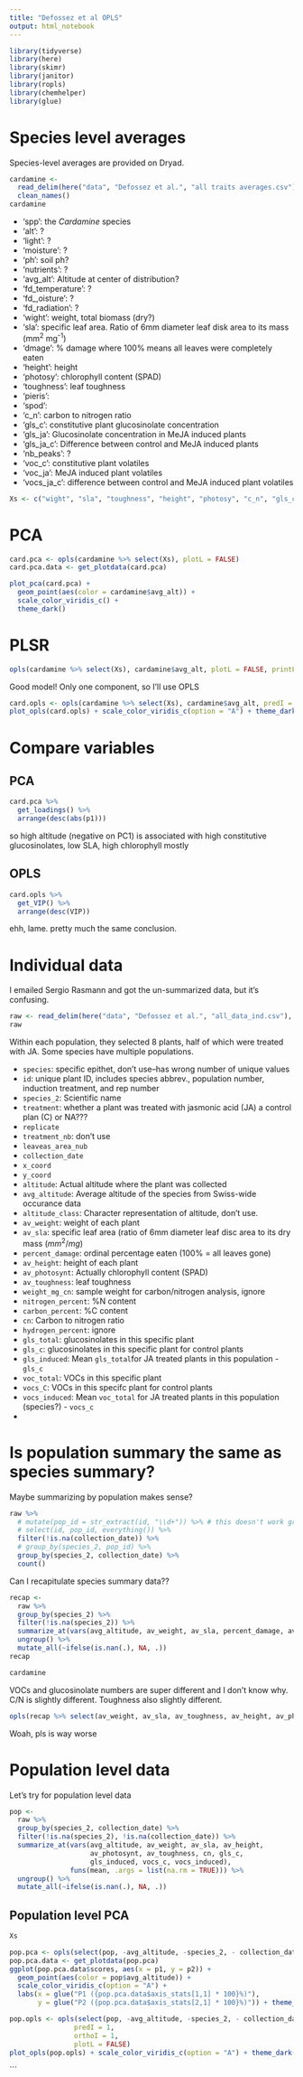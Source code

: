 ```yaml
---
title: "Defossez et al OPLS"
output: html_notebook
---
```


```r
library(tidyverse)
library(here)
library(skimr)
library(janitor)
library(ropls)
library(chemhelper)
library(glue)
```


# Species level averages
Species-level averages are provided on Dryad.

```r
cardamine <-
  read_delim(here("data", "Defossez et al.", "all traits averages.csv"), delim = ";") %>%
  clean_names()
cardamine
```

- 'spp': the *Cardamine* species
- 'alt': ?
- 'light': ?
- 'moisture': ?
- 'ph': soil ph?
- 'nutrients': ?
- 'avg_alt': Altitude at center of distribution?
- 'fd_temperature': ?
- 'fd_,oisture': ?
- 'fd_radiation': ?
- 'wight': weight, total biomass (dry?)
- 'sla': specific leaf area. Ratio of 6mm diameter leaf disk area to its mass (mm^2^ mg^-1^)
- 'dmage': % damage where 100% means all leaves were completely eaten
- 'height': height
- 'photosy': chlorophyll content (SPAD)
- 'toughness': leaf toughness
- 'pieris':
- 'spod':
- 'c_n': carbon to nitrogen ratio
- 'gls_c': constitutive plant glucosinolate concentration
- 'gls_ja': Glucosinolate concentration in MeJA induced plants
- 'gls_ja_c': Difference between control and MeJA induced plants
- 'nb_peaks': ?
- 'voc_c': constitutive plant volatiles
- 'voc_ja': MeJA induced plant volatiles
- 'vocs_ja_c': difference between control and MeJA induced plant volatiles

```r
Xs <- c("wight", "sla", "toughness", "height", "photosy", "c_n", "gls_c", "gls_ja_c", "voc_c", "vocs_ja_c")
```

# PCA

```r
card.pca <- opls(cardamine %>% select(Xs), plotL = FALSE)
card.pca.data <- get_plotdata(card.pca)

plot_pca(card.pca) +
  geom_point(aes(color = cardamine$avg_alt)) + 
  scale_color_viridis_c() +
  theme_dark()
```


# PLSR
```r
opls(cardamine %>% select(Xs), cardamine$avg_alt, plotL = FALSE, printL = FALSE)
```
Good model!  Only one component, so I'll use OPLS

```r
card.opls <- opls(cardamine %>% select(Xs), cardamine$avg_alt, predI = 1, orthoI = NA)
plot_opls(card.opls) + scale_color_viridis_c(option = "A") + theme_dark()
```


# Compare variables

## PCA
```r
card.pca %>%
  get_loadings() %>% 
  arrange(desc(abs(p1)))
```
 so high altitude (negative on PC1) is associated with high constitutive glucosinolates, low SLA, high chlorophyll mostly
 
## OPLS
```r
card.opls %>% 
  get_VIP() %>% 
  arrange(desc(VIP))
```

ehh, lame.  pretty much the same conclusion.


# Individual data
I emailed Sergio Rasmann and got the un-summarized data, but it's confusing.

```r
raw <- read_delim(here("data", "Defossez et al.", "all_data_ind.csv"), ";") %>% clean_names()
raw
```

Within each population, they selected 8 plants, half of which were treated with JA. Some species have multiple populations.

- `species`: specific epithet, don't use--has wrong number of unique values
- `id`: unique plant ID, includes species abbrev., population number, induction treatment, and rep number
- `species_2`: Scientific name
- `treatment`: whether a plant was treated with jasmonic acid (JA) a control plan (C) or NA???
- `replicate`
- `treatment_nb`: don't use
- `leaveas_area_nub`
- `collection_date`
- `x_coord`
- `y_coord`
- `altitude`: Actual altitude where the plant was collected
- `avg_altitude`: Average altitude of the species from Swiss-wide occurance data
- `altitude_class`: Character representation of altitude, don't use.
- `av_weight`: weight of each plant
- `av_sla`: specific leaf area (ratio of 6mm diameter leaf disc area to its dry mass ($mm^2/mg$)
- `percent_damage`: ordinal percentage eaten (100% = all leaves gone)
- `av_height`: height of each plant
- `av_photosynt`: Actually chlorophyll content (SPAD)
- `av_toughness`: leaf toughness
- `weight_mg_cn`: sample weight for carbon/nitrogen analysis, ignore
- `nitrogen_percent`: %N content
- `carbon_percent`: %C content
- `cn`: Carbon to nitrogen ratio
- `hydrogen_percent`: ignore
- `gls_total`: glucosinolates in this specific plant
- `gls_c`: glucosinolates in this specific plant for control plants
- `gls_induced`: Mean `gls_total`for JA treated plants in this population - `gls_c`
- `voc_total`: VOCs in this specific plant
- `vocs_C`: VOCs in this specifc plant for control plants
- `vocs_induced`: Mean `voc_total` for JA treated plants in this population (species?) - `vocs_c`
- 

# Is population summary the same as species summary?

Maybe summarizing by population makes sense?

```r
raw %>%
  # mutate(pop_id = str_extract(id, "\\d+")) %>% # this doesn't work great
  # select(id, pop_id, everything()) %>% 
  filter(!is.na(collection_date)) %>% 
  # group_by(species_2, pop_id) %>% 
  group_by(species_2, collection_date) %>% 
  count()
```

 
 
Can I recapitulate species summary data??

```r
recap <- 
  raw %>% 
  group_by(species_2) %>% 
  filter(!is.na(species_2)) %>% 
  summarize_at(vars(avg_altitude, av_weight, av_sla, percent_damage, av_height, av_photosynt, av_toughness, cn, gls_c, gls_induced, vocs_c, vocs_induced), funs(mean, .args = list(na.rm = TRUE))) %>% 
  ungroup() %>% 
  mutate_all(~ifelse(is.nan(.), NA, .))
recap
```

```r
cardamine
```
VOCs and glucosinolate numbers are super different and I don't know why.  C/N is slightly different.  Toughness also slightly different.

```r
opls(recap %>% select(av_weight, av_sla, av_toughness, av_height, av_photosynt, cn, gls_c, gls_induced, vocs_c, vocs_induced), recap$avg_altitude, predI = 1, orthoI = NA, plotL = FALSE, printL = FALSE)
```
Woah, pls is way worse

# Population level data
Let's try for population level data

```r
pop <-
  raw %>% 
  group_by(species_2, collection_date) %>% 
  filter(!is.na(species_2), !is.na(collection_date)) %>% 
  summarize_at(vars(avg_altitude, av_weight, av_sla, av_height,
                    av_photosynt, av_toughness, cn, gls_c,
                    gls_induced, vocs_c, vocs_induced),
               funs(mean, .args = list(na.rm = TRUE))) %>% 
  ungroup() %>% 
  mutate_all(~ifelse(is.nan(.), NA, .))
```

## Population level PCA

```r
Xs

pop.pca <- opls(select(pop, -avg_altitude, -species_2, - collection_date), plotL = FALSE)
pop.pca.data <- get_plotdata(pop.pca)
ggplot(pop.pca.data$scores, aes(x = p1, y = p2)) +
  geom_point(aes(color = pop$avg_altitude)) +
  scale_color_viridis_c(option = "A") +
  labs(x = glue("P1 ({pop.pca.data$axis_stats[1,1] * 100}%)"),
       y = glue("P2 ({pop.pca.data$axis_stats[2,1] * 100}%)")) + theme_dark()
```



```r
pop.opls <- opls(select(pop, -avg_altitude, -species_2, - collection_date), pop$avg_altitude,
                predI = 1,
                orthoI = 1,
                plotL = FALSE)
plot_opls(pop.opls) + scale_color_viridis_c(option = "A") + theme_dark()
```
```

